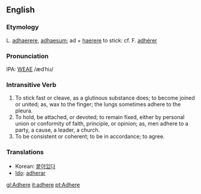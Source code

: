 ==English==
===Etymology===
L. [[adhaerere]], [[adhaesum]]; ad + [[haerere]] to stick: cf. F. [[adhérer]]

===Pronunciation===
IPA: [[WEAE]] /ædˈhiɹ/

===Intransitive Verb===
# To stick fast or cleave, as a glutinous substance does; to become joined or united; as, wax to the finger; the lungs sometimes adhere to the pleura.
# To hold, be attached, or devoted; to remain fixed, either by personal union or conformity of faith, principle, or opinion; as, men adhere to a party, a cause, a leader, a church.
# To be consistent or coherent; to be in accordance; to agree.

===Translations===
*Korean: [[붙어있다]]
*[[Ido]]: [[adherar]]

[[gl:Adhere]]
[[it:adhere]]
[[pt:Adhere]]